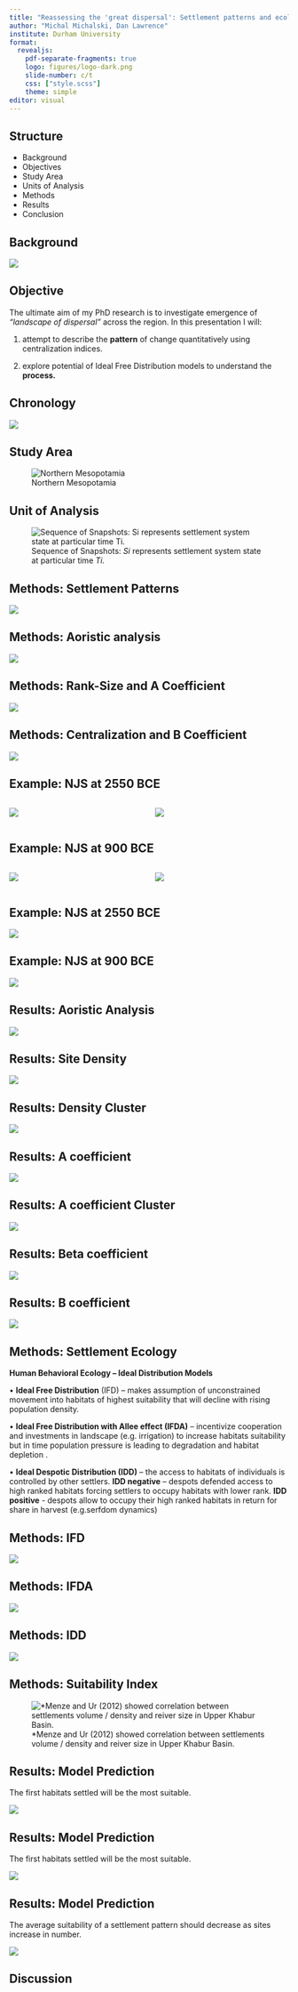 ```yaml
---
title: "Reassessing the 'great dispersal': Settlement patterns and ecology under later territorial empires in the Northern Fertile Crescent."
author: "Michal Michalski, Dan Lawrence"
institute: Durham University
format:
  revealjs:
    pdf-separate-fragments: true
    logo: figures/logo-dark.png
    slide-number: c/t
    css: ["style.scss"]
    theme: simple
editor: visual
---
```


## Structure

-   Background
-   Objectives
-   Study Area
-   Units of Analysis
-   Methods
-   Results
-   Conclusion

## Background

![](figures/dispersal.png){fig-align="center"}

## Objective

The ultimate aim of my PhD research is to investigate emergence of *"landscape of dispersal"* across the region. In this presentation I will:

1.  attempt to describe the **pattern** of change quantitatively using centralization indices.

2.  explore potential of Ideal Free Distribution models to understand the **process.**

## Chronology

![](figures/chronology.png){fig-align="center"}

## Study Area

![Northern Mesopotamia](figures/study_area.png){fig-align="center"}

## Unit of Analysis

![Sequence of Snapshots: *Si* represents settlement system state at particular time *Ti.*](figures/units_of_analysis.png){fig-align="center"}

## Methods: Settlement Patterns

![](figures/method_framework.png){fig-align="center"}

## Methods: Aoristic analysis

![](figures/method_aoristic.png){fig-align="center"}

## Methods: Rank-Size and A Coefficient

![](figures/method_zipf.png){fig-align="center"}

## Methods: Centralization and B Coefficient

![](figures/method_centralization.png){fig-align="center"}

## Example: NJS at 2550 BCE

::: columns
::: {.column width="50%"}
![](figures/njs/njs_histogram_2550BCE.png)
:::

::: {.column width="50%"}
![](figures/njs/njs_ranksize_2550BCE.png)
:::
:::

## Example: NJS at 900 BCE

::: columns
::: {.column width="50%"}
![](figures/njs/njs_histogram_900BCE.png)
:::

::: {.column width="50%"}
![](figures/njs/njs_ranksize_900BCE.png)
:::
:::

## Example: NJS at 2550 BCE

![](figures/njs/centr_plot_2550BCE.png)

## Example: NJS at 900 BCE

![](figures/njs/centrplot_900BCE.png)

## Results: Aoristic Analysis

![](figures/aoristic_count.png){fig-align="center"}

## Results: Site Density

![](figures/density.png){fig-align="center"}

## Results: Density Cluster

![](figures/density_cluster.png){fig-align="center"}

## Results: A coefficient

![](figures/alpha.png){fig-align="center"}

## Results: A coefficient Cluster

![](figures/alpha_cluster.png){fig-align="center"}

## Results: Beta coefficient

![](figures/beta.png){fig-align="center"}

## Results: B coefficient

![](figures/beta_cluster.png){fig-align="center"}

## Methods: Settlement Ecology

**Human Behavioral Ecology -- Ideal Distribution Models**

• **Ideal Free Distribution** (IFD) -- makes assumption of unconstrained movement into habitats of highest suitability that will decline with rising population density.

• **Ideal Free Distribution with Allee effect (IFDA)** -- incentivize cooperation and investments in landscape (e.g. irrigation) to increase habitats suitability but in time population pressure is leading to degradation and habitat depletion .

• **Ideal Despotic Distribution (IDD)** -- the access to habitats of individuals is controlled by other settlers. **IDD negative** -- despots defended access to high ranked habitats forcing settlers to occupy habitats with lower rank. **IDD positive** - despots allow to occupy their high ranked habitats in return for share in harvest (e.g.serfdom dynamics)

## Methods: IFD

![](figures/method_ifd_free.png){fig-align="center"}

## Methods: IFDA

![](figures/method_ifd_allee.png){fig-align="center"}

## Methods: IDD

![](figures/method_ifd_despotic.png){fig-align="center"}

## Methods: Suitability Index

![\*Menze and Ur (2012) showed correlation between settlements volume / density and reiver size in Upper Khabur Basin.](figures/method_suitability.png){fig-align="center"}

## Results: Model Prediction

The first habitats settled will be the most suitable.

![](figures/suitability_over_time.png){fig-align="center"}

## Results: Model Prediction

The first habitats settled will be the most suitable.

![](figures/suitability_by_survey.png){fig-align="center"}

## Results: Model Prediction

The average suitability of a settlement pattern should decrease as sites increase in number.

![](figures/lm_site_count.png){fig-align="center"}


## Discussion

